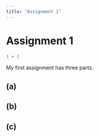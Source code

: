 ```yaml
---
title: "Assignment 1"
---
```


# Assignment 1

```r
1 + 1
```

My first assignment has three parts.

## (a)

## (b)

## (c)
